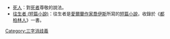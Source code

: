 * [[死人|死人]]：對[[死者|死者]]尊敬的說法。
* [[往生者_(短篇小說)|往生者 (短篇小說)]]：往生者是[[愛爾蘭|愛爾蘭]][[作家|作家]][[喬伊斯|喬伊斯]]所寫的[[短篇小說|短篇小說]]，收錄於《[[都柏林人|都柏林人]]》一書。
{{消歧义}}

[[Category:三字消歧義|Category:三字消歧義]]
